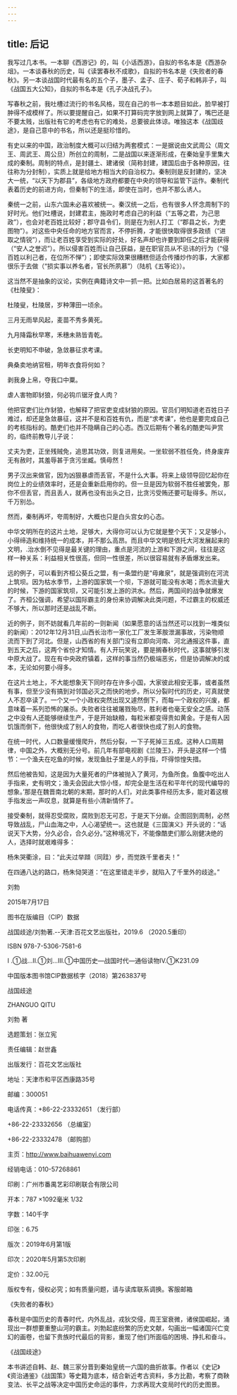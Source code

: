 ```yaml
---
---
---
```

title: 后记
---




我写过几本书。一本聊《西游记》的，叫《小话西游》，自拟的书名本是《西游杂俎》。一本谈春秋的历史，叫《读罢春秋不成歌》，自拟的书名本是《失败者的春秋》。另一本谈战国时代最有名的五个子，墨子、孟子、庄子、荀子和韩非子，叫《战国五大公知》，自拟的书名本是《孔子决战孔子》。

写春秋之前，我吐槽过流行的书名风格，现在自己的书一本本题目如此，脸早被打肿得不成模样了。所以要提醒自己，如果不打算码完字放到网上就算了，嘴巴还是不要太贱，出版社有它的考虑也有它的难处，总要彼此体谅。唯独这本《战国歧途》，是自己意中的书名，所以还是挺珍惜的。

有史以来的中国，政治制度大概可以归结为两套模式：一是据说由文武周公（周文王、周武王、周公旦）所创立的周制，二是战国以来逐渐形成，在秦始皇手里集大成的秦制。周制的特点，是封疆土、建诸侯（简称封建，建国后由于各种原因，往往称为分封制），实质上就是给地方相当大的自治权力。秦制则是反封建的，坚决大一统，“以天下为郡县”，各级地方政府都要在中央的领导和监管下运作。秦制代表着历史的前进方向，但秦制下的生活，即使在当时，也并不那么诱人。

秦统一之前，山东六国未必喜欢被统一。秦汉统一之后，也有很多人怀念周制下的好时光。他们吐槽说，封建君主，施政时考虑自己的利益（“五等之君，为己思政”），也会对老百姓比较好；郡守县令们，则是在为别人打工（“郡县之长，为吏图物”）。对这些中央任命的地方官而言，不停折腾，才能很快取得很多政绩（“进取之情锐”），而让老百姓享受到实际的好处，好名声却也许要到卸任之后才能获得（“安人之誉迟”）。所以侵害百姓而让自己获益，是在职官员从不忌讳的行为（“侵百姓以利己者，在位所不惮”）；即使实际效果很糟糕但适合传播炒作的事，大家都很乐于去做（“损实事以养名者，官长所夙慕”）（陆机《五等论》）。

这当然不是抽象的议论，实例在典籍诗文中一抓一把。比如白居易的这首著名的《杜陵叟》：

杜陵叟，杜陵居，岁种薄田一顷余。

三月无雨旱风起，麦苗不秀多黄死。

九月降霜秋早寒，禾穗未熟皆青乾。

长吏明知不申破，急敛暴征求考课。

典桑卖地纳官租，明年衣食将何如？

剥我身上帛，夺我口中粟。

虐人害物即豺狼，何必钩爪锯牙食人肉？

他把官吏们比作豺狼，也解释了把官吏变成豺狼的原因。官员们明知道老百姓日子难过，却还是急敛暴征，这并不是和百姓有仇，而是“求考课”，他也是要完成自己的考核指标的。酷吏们也并不隐瞒自己的心态。西汉后期有个著名的酷吏叫尹赏的，临终前教导儿子说：

丈夫为吏，正坐残贼免，追思其功效，则复进用矣。一坐软弱不胜任免，终身废弃无有赦时，其羞辱甚于贪污坐臧。慎毋然！

男子汉出来做官，因为凶狠暴虐而丢官，不是什么大事。将来上级领导回忆起你在岗位上的业绩效率时，还是会重新启用你的。但一旦是因为软弱不胜任被罢免，那你不但丢官，而且丢人，就再也没有出头之日，比贪污受贿还要可耻得多。所以，千万别怂。

然而，秦制再坏，夸周制好，大概也只是白头宫女的心态。

中华文明所在的这片土地，足够大，大得你可以认为它就是整个天下；又足够小，小得缔造和维持统一的成本，并不那么高昂。而且中华文明是依托大河发展起来的文明，.治水倒不见得是最关键的理由，重点是河流的上游和下游之间，往往是这样一种关系：利益相关性很高，但同一性很差，所以很容易就有矛盾爆发出来。

远的例子，可以看到齐桓公葵丘之盟，有一条盟约是“毋雍泉”，就是强调别在河流上筑坝。因为枯水季节，上游的国家筑一个坝，下游就可能没有水喝；而水流量大的时候，下游的国家筑坝，又可能引发上游的洪水。然后，两国间的战争就爆发了。齐桓公强调，希望以国际霸主的身份来协调解决此类问题，不过霸主的权威还不够大，所以那时还是战乱不断。

近的例子，则不妨就看几年前的一则新闻（如果愿意的话当然还可以找到一堆类似的新闻）：2012年12月31日,山西长治市一家化工厂发生苯胺泄漏事故，污染物顺流而下到了河北。但是，山西省的有关部门没有立即向河南、河北通报这件事，直到五天之后，这两个省份才知情。有人开玩笑说，要是搁春秋时代，这事就够引发中原大战了。现在有中央政府镇着，这样的事当然仍极端恶劣，但是协调解决的成本，无论如何要小得多。

在这片土地上，不大能想象天下同时存在许多小国，大家彼此相安无事，或者虽然有事，但至少没有搞到对邻国必灭之而快的地步。所以分裂时代的历史，可真就使人不忍卒读了。一个又一个小政权突然出现又遽然倒下，而每一个政权的兴废，都意味着一系列恐怖的屠杀。失败者往往被屠戮殆尽，胜利者也毫无安全之感。动荡之中没有人还能够继续生产，于是开始缺粮，每粒米都变得贵如黄金。于是有人因饥饿而倒下，他很快成了别人的食物，而吃人者很快也成了别人的食物。

在统一时代，人口数量缓慢爬升，然后分裂，一下子死掉三五成。这种人口周期律，中国之外，大概别无分号。前几年有部电视剧《兰陵王》，开头是这样一个情节：一个渔夫在吃鱼的时候，发现鱼肚子里是人的手指，吓得惊惶失措。

然后他被告知，这是因为大量死者的尸体被抛入了黄河，为鱼所食。鱼腹中吃出人手指来，史有明文；渔夫会因此大惊小怪，却完全是生活在和平年代的现代编导的想象。’那是在魏晋南北朝的末期，那时的人们，对此类事件经历太多，能对着这根手指发出一声叹息，就算是有些小清新情怀了。

接受秦制，就得忍受腐败，腐败到忍无可忍，于是天下分崩。企图回到周制，必然导致战乱，尸山血海之中，人心渴望统一。这也就是《三国演义》开头说的：“话说天下大势，分久必合，合久必分。”这种境况下，不能像酷吏们那么刚健决绝的人，选择时就艰难得多：

杨朱哭衢涂，曰：“此夫过举蹞（同跬）步，而觉跌千里者夫！”

在四通八达的路口，杨朱恸哭道：“在这里错走半步，就陷入了千里外的歧途。”



刘勃

2015年7月17日



图书在版编目（CIP）数据



战国歧途/刘勃著.--天津:百花文艺出版社，2019.6 （2020.5重印）

ISBN 978-7-5306-7581-6



I .①战…II.①刘…III.①中国历史—战国时代—通俗读物IV.①K231.09



中国版本图书馆CIP数据核字（2018）第263837号



战国歧途

ZHANGUO QITU

刘勃 著

选题策划：张立宪

责任编辑：赵世鑫

出版发行：百花文艺出版社

地址：天津市和平区西康路35号

邮编：300051

电话传真：+86-22-23332651 （发行部）

+86-22-23332656 （总编室）

+86-22-23332478 （邮购部）

主页：http://www.baihuawenyi.com

经销电话：010-57268861

印刷：广州市番禺艺彩印刷联合有限公司

开本：787 ×1092毫米 1/32

字数：140千字

印张：6.75

版次：2019年6月第1版

印次：2020年5月第5次印刷

定价：32.00元

版权专有，侵权必究；如有质量问题，请与读库联系调换。客服邮箱





《失败者的春秋》

春秋是中国历史的青春时代，内外乱战，戎狄交侵，周王室衰微，诸侯国崛起，涌现出一群想要重整山河的霸主。刘勃起底纷繁的历史文献，勾画出一幅诸国兴亡变幻的画卷，也留下贵族时代最后的背影，重现了他们所面临的困境、挣扎和奋斗。



《战国歧途》

本书讲述自韩、赵、魏三家分晋到秦始皇统一六国的曲折故事。作者以《史记》《资治通鉴》《战国策》等史籍为底本，结合新近考古资料，多方比勘，考察了商鞅变法、长平之战等决定中国历史命运的事件，力求再现大变局时代的历史图景。